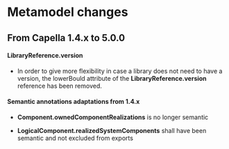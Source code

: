 = Metamodel changes =

== From Capella 1.4.x to 5.0.0 ==

==== LibraryReference.version ====

* In order to give more flexibility in case a library does not need to have a version, the lowerBould attribute of the '''LibraryReference.version''' reference has been removed.

==== Semantic annotations adaptations from 1.4.x ====

* '''Component.ownedComponentRealizations''' is no longer semantic

* '''LogicalComponent.realizedSystemComponents''' shall have been semantic and not excluded from exports